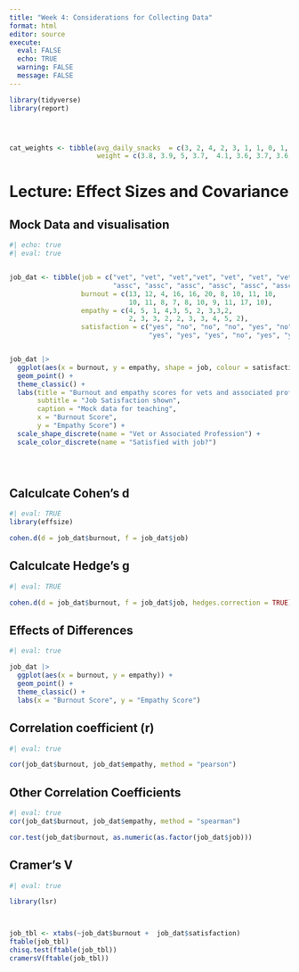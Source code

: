 ```yaml
---
title: "Week 4: Considerations for Collecting Data"
format: html
editor: source
execute: 
  eval: FALSE
  echo: TRUE
  warning: FALSE
  message: FALSE
---
```


```r
library(tidyverse)
library(report)




cat_weights <- tibble(avg_daily_snacks  = c(3, 2, 4, 2, 3, 1, 1, 0, 1, 0, 2, 3, 1, 2, 1, 3),
                      weight = c(3.8, 3.9, 5, 3.7,  4.1, 3.6, 3.7, 3.6, 3.8, 4.1, 4.3, 3.9, 3.7, 3.8, 3.5, 4.3))


```



# Lecture: Effect Sizes and Covariance {.unnumbered}


## Mock Data and visualisation {.unnumbered}


```r
#| echo: true
#| eval: true


job_dat <- tibble(job = c("vet", "vet", "vet","vet", "vet", "vet", "vet", "vet", "vet", "vet",
                          "assc", "assc", "assc", "assc", "assc", "assc", "assc", "assc", "assc", "assc"),
                  burnout = c(13, 12, 4, 16, 16, 20, 8, 10, 11, 10,
                              10, 11, 8, 7, 8, 10, 9, 11, 17, 10),
                  empathy = c(4, 5, 1, 4,3, 5, 2, 3,3,2,
                              2, 3, 3, 2, 2, 3, 3, 4, 5, 2),
                  satisfaction = c("yes", "no", "no", "no", "yes", "no", "yes", "no", "yes", "yes",
                                   "yes", "yes", "yes", "no", "yes", "yes", "yes","no", "yes", "yes"))


job_dat |> 
  ggplot(aes(x = burnout, y = empathy, shape = job, colour = satisfaction)) +
  geom_point() +
  theme_classic() +
  labs(title = "Burnout and empathy scores for vets and associated professions",
       subtitle = "Job Satisfaction shown",
       caption = "Mock data for teaching",
       x = "Burnout Score",
       y = "Empathy Score") +
  scale_shape_discrete(name = "Vet or Associated Profession") +
  scale_color_discrete(name = "Satisfied with job?") 





```



## Calculcate Cohen's d {.unnumbered}

```r
#| eval: TRUE
library(effsize)

cohen.d(d = job_dat$burnout, f = job_dat$job)

```


## Calculcate Hedge's g {.unnumbered}

```r
#| eval: TRUE

cohen.d(d = job_dat$burnout, f = job_dat$job, hedges.correction = TRUE)

```


## Effects of Differences {.unnumbered}

```r
#| eval: true

job_dat |> 
  ggplot(aes(x = burnout, y = empathy)) +
  geom_point() +
  theme_classic() +
  labs(x = "Burnout Score", y = "Empathy Score")


```

## Correlation coefficient (r) {.unnumbered}

```r
#| eval: true

cor(job_dat$burnout, job_dat$empathy, method = "pearson")


```


## Other Correlation Coefficients {.unnumbered}


```r
#| eval: true
cor(job_dat$burnout, job_dat$empathy, method = "spearman")

cor.test(job_dat$burnout, as.numeric(as.factor(job_dat$job)))

```


## Cramer's V {.unnumbered}


```r
#| eval: true

library(lsr)



job_tbl <- xtabs(~job_dat$burnout +  job_dat$satisfaction)
ftable(job_tbl)
chisq.test(ftable(job_tbl))
cramersV(ftable(job_tbl))



```
